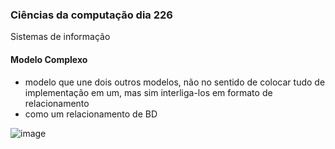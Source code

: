 




### Ciências da computação dia 226

Sistemas de informação

#### Modelo Complexo

-   modelo que une dois outros modelos, não no sentido de colocar tudo
    de implementação em um, mas sim interliga-los em formato de
    relacionamento
-   como um relacionamento de BD

![image](https://cdn-images-1.medium.com/max/800/1*rxUdGLNSlQ1h5uJE37xdmA.png)


